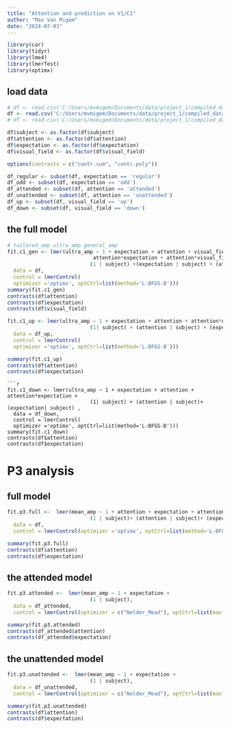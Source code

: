 ```yaml
---
title: "Attention and prediction on V1/C1"
author: "Max Van Migem"
date: "2024-07-03"
---
```


```r
library(car)
library(tidyr)
library(lme4)
library(lmerTest)
library(optimx)
```

## load data

```r
# df <- read.csv('C:/Users/mvmigem/Documents/data/project_1/compiled_dataframes/p3_df.csv')
df <- read.csv('C:/Users/mvmigem/Documents/data/project_1/compiled_dataframes/c1_long_df.csv')
# df <- read.csv('C:/Users/mvmigem/Documents/data/project_1/compiled_dataframes/c1_galat_long_df.csv')
```
```r
df$subject <- as.factor(df$subject)
df$attention <- as.factor(df$attention)
df$expectation <- as.factor(df$expectation)
df$visual_field <- as.factor(df$visual_field)

options(contrasts = c("contr.sum", "contr.poly"))

df_regular <- subset(df, expectation == 'regular')
df_odd <- subset(df, expectation == 'odd')
df_attended <- subset(df, attention == 'attended')
df_unattended <- subset(df, attention == 'unattended')
df_up <- subset(df, visual_field == 'up')
df_down <- subset(df, visual_field == 'down')
```

## the full model
```r
# tailored_amp ultra_amp general_amp
fit.c1_gen <- lmer(ultra_amp ~ 1 + expectation + attention + visual_field + 
                            attention*expectation + attention*visual_field + expectation*visual_field +
                           (1 | subject) +(expectation | subject) + (attention | subject) + (visual_field | subject),
  data = df, 
  control = lmerControl(
  optimizer ='optimx', optCtrl=list(method='L-BFGS-B')))
summary(fit.c1_gen)
contrasts(df$attention)
contrasts(df$expectation)
contrasts(df$visual_field)
```
```r
fit.c1_up <- lmer(ultra_amp ~ 1 + expectation + attention + attention*expectation +
                           (1| subject) + (attention | subject) + (expectation| subject),
  data = df_up, 
  control = lmerControl(
  optimizer ='optimx', optCtrl=list(method='L-BFGS-B')))

summary(fit.c1_up)
contrasts(df$attention)
contrasts(df$expectation)
```
```
```r
fit.c1_down <- lmer(ultra_amp ~ 1 + expectation + attention + attention*expectation +
                           (1| subject) + (attention | subject)+ (expectation| subject) ,
  data = df_down, 
  control = lmerControl(
  optimizer ='optimx', optCtrl=list(method='L-BFGS-B')))
summary(fit.c1_down)
contrasts(df$attention)
contrasts(df$expectation)
```

# P3 analysis

## full model
```r
fit.p3.full <-  lmer(mean_amp ~ 1 + attention + expectation + attention*expectation +
                           (1 | subject)+ (attention | subject)+ (expectation| subject),
  data = df, 
  control = lmerControl(optimizer ='optimx', optCtrl=list(method='L-BFGS-B')))

summary(fit.p3.full)
contrasts(df$attention)
contrasts(df$expectation)
```

## the attended model
```r
fit.p3.attended <-  lmer(mean_amp ~ 1 + expectation +
                           (1 | subject),
  data = df_attended, 
  control = lmerControl(optimizer = c("Nelder_Mead"), optCtrl=list(maxfun=2e6)))

summary(fit.p3.attended)
contrasts(df_attended$attention)
contrasts(df_attended$expectation)
```

## the unattended model
```r
fit.p3.unattended <-  lmer(mean_amp ~ 1 + expectation +
                           (1 | subject),
  data = df_unattended, 
  control = lmerControl(optimizer = c("Nelder_Mead"), optCtrl=list(maxfun=2e6)))

summary(fit.p3.unattended)
contrasts(df$attention)
contrasts(df$expectation)

```
